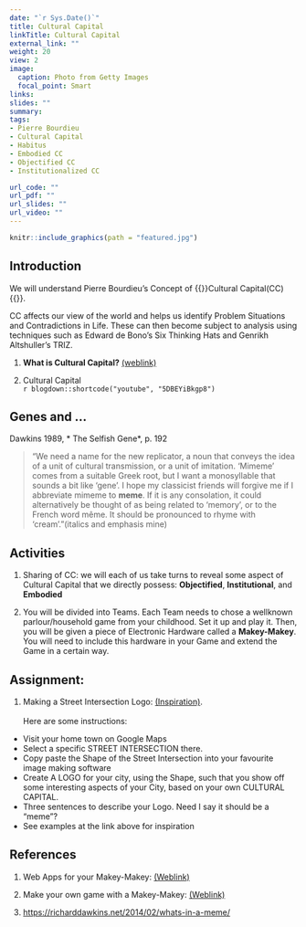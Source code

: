 ```yaml
---
date: "`r Sys.Date()`"
title: Cultural Capital
linkTitle: Cultural Capital
external_link: ""
weight: 20
view: 2
image: 
  caption: Photo from Getty Images
  focal_point: Smart
links:
slides: ""
summary: 
tags:
- Pierre Bourdieu
- Cultural Capital
- Habitus
- Embodied CC
- Objectified CC
- Institutionalized CC

url_code: ""
url_pdf: ""
url_slides: ""
url_video: ""
---
```



```r
knitr::include_graphics(path = "featured.jpg")

```

## Introduction

We will understand Pierre Bourdieu's Concept of {{<hl>}}Cultural Capital(CC){{</hl>}}. 

CC affects our view of the world and helps us identify Problem Situations and Contradictions in Life. These can then become subject to analysis using techniques such as Edward de Bono's Six Thinking Hats and Genrikh Altshuller's TRIZ.

1. **What is Cultural Capital?** [(weblink)](https://culturallearningalliance.org.uk/what-is-cultural-capital)
<br>

2. Cultural Capital <br>
`r blogdown::shortcode("youtube", "5DBEYiBkgp8")`

## Genes and ...

Dawkins 1989, * The Selfish Gene*, p. 192 

> "We need a name for the new replicator, a noun that conveys the idea of a unit of cultural transmission, or a unit of imitation. 'Mimeme' comes from a suitable Greek root, but I want a monosyllable that sounds a bit like 'gene'. I hope my classicist friends will forgive me if I abbreviate mimeme to **meme**. If it is any consolation, it could alternatively be thought of as being related to 'memory', or to the French word même. It should be pronounced to rhyme with 'cream'."(italics and emphasis mine)


## Activities

1. Sharing of CC: we will each of us take turns to reveal some aspect of Cultural Capital that we directly possess: **Objectified**, **Institutional**, and **Embodied**

1. You will be divided into Teams. Each Team needs to chose a wellknown parlour/household game from your childhood. Set it up and play it. 
Then, you will be given a piece of Electronic Hardware called a **Makey-Makey**. You will need to include this hardware in your Game and extend the Game in a certain way.


## Assignment:

1. Making a Street Intersection Logo: [(Inspiration)](https://www.cartogrammar.com/blog/maps-make-the-best-logos/). <br> <br>
Here are some instructions:
 - Visit your home town on Google Maps
 - Select a specific STREET INTERSECTION there.
 - Copy paste the Shape of the Street Intersection into your favourite image making software
 - Create A LOGO for your city, using the Shape, such that you show off some interesting aspects of your City, based on your own CULTURAL CAPITAL.
 - Three sentences to describe your Logo. Need I say it should be a "meme"?
 - See examples at the link above for inspiration


## References

1. Web Apps for your Makey-Makey:  [(Weblink)](https://makeymakey.com/blogs/how-to-instructions/apps-for-plug-and-play)

1. Make your own game with a Makey-Makey: [(Weblink)](https://www.instructables.com/Using-Scratch-and-Makey-Makey-to-make-your-own-gam/)

1. <https://richarddawkins.net/2014/02/whats-in-a-meme/>
